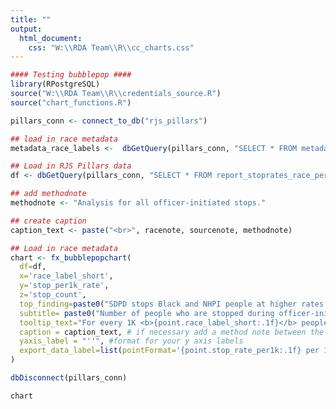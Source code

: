 ```yaml
---
title: ""
output:
  html_document:
    css: "W:\\RDA Team\\R\\cc_charts.css"
---
```

<!-- link to Google Font -->
<link href="https://fonts.googleapis.com/css2?family=Inter:wght@100;200;300;400;500;600;700;800;900&display=swap" rel="stylesheet">
```r

#### Testing bubblepop ####
library(RPostgreSQL)
source("W:\\RDA Team\\R\\credentials_source.R")
source("chart_functions.R")

pillars_conn <- connect_to_db("rjs_pillars")

## load in race metadata
metadata_race_labels <-  dbGetQuery(pillars_conn, "SELECT * FROM metadata_race_labels") %>% select(race_base, race_label_short, race_label_long)

## Load in RJS Pillars data
df <- dbGetQuery(pillars_conn, "SELECT * FROM report_stoprates_race_person") %>% filter(race!="total" & race != "nhpi" & race!= "aian" & !is.na(stop_count)) %>% left_join(metadata_race_labels, by = c("race" = "race_base"))

## add methodnote
methodnote <- "Analysis for all officer-initiated stops."

## create caption
caption_text <- paste("<br>", racenote, sourcenote, methodnote)

## Load in race metadata
chart <- fx_bubblepopchart(
  df=df, 
  x='race_label_short', 
  y='stop_per1k_rate', 
  z='stop_count',
  top_finding=paste0("SDPD stops Black and NHPI people at higher rates than other community members"), 
  subtitle= paste0("Number of people who are stopped during officer-initiated stops per 1K people of the same race"), 
  tooltip_text="For every 1K <b>{point.race_label_short:.1f}</b> people in San Diego, SDPD stopped <b>{point.stop_per1k_rate:.1f}</b> people<br>perceived as <b>{point.race_label_short:.1f}</b>, for a total of <b>{point.stop_count:,0f}</b> people.", # customize your tooltip as a statement, calling out rate and count
  caption = caption_text, # if necessary add a method note between the racenote and sourcenote with a line break, use racenote if graph includes data by race, and always use sourcenote. Each of these are standard objects across all charts
  yaxis_label = "''", #format for your y axis labels
  export_data_label=list(pointFormat='{point.stop_rate_per1k:.1f} per 1K')
)

dbDisconnect(pillars_conn)

```



```r
chart
```

<script>
  widg = document.getElementsByClassName('html-widget'); //find widgets
  for (let i = 0; i < widg.length; i++) { //loop through
    document.getElementsByClassName('highchart')[i].style.width = '100%'; //adjust width
    document.getElementsByClassName('highchart')[i].style.height = '100%'; //adjust height
  }
</script>

